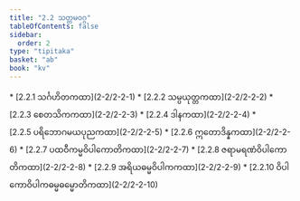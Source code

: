 ```yaml
---
title: "2.2 သတ္တမဝဂ္ဂ"
tableOfContents: false
sidebar:
  order: 2
type: "tipitaka"
basket: "ab"
book: "kv"
---
```



<DynamicBreadcrumb />



<TableOfContents book="kv" section="2.2">
* [2.2.1 သင်္ဂဟိတကထာ](2-2/2-2-1)
* [2.2.2 သမ္ပယုတ္တကထာ](2-2/2-2-2)
* [2.2.3 စေတသိကကထာ](2-2/2-2-3)
* [2.2.4 ဒါနကထာ](2-2/2-2-4)
* [2.2.5 ပရိဘောဂမယပုညကထာ](2-2/2-2-5)
* [2.2.6 ဣတောဒိန္နကထာ](2-2/2-2-6)
* [2.2.7 ပထဝီကမ္မဝိပါကောတိကထာ](2-2/2-2-7)
* [2.2.8 ဇရာမရဏံဝိပါကောတိကထာ](2-2/2-2-8)
* [2.2.9 အရိယဓမ္မဝိပါကကထာ](2-2/2-2-9)
* [2.2.10 ဝိပါကောဝိပါကဓမ္မဓမ္မောတိကထာ](2-2/2-2-10)
</TableOfContents>